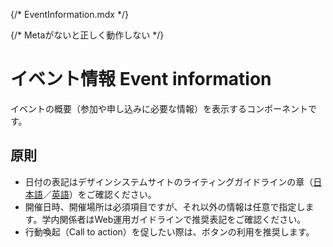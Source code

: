 {/* EventInformation.mdx */}


{/* Metaがないと正しく動作しない */}

<Meta title="EventInformation" of={EventInformationStories} />

# イベント情報 Event information

イベントの概要（参加や申し込みに必要な情報）を表示するコンポーネントです。

## 原則

- 日付の表記はデザインシステムサイトのライティングガイドラインの章（<a href="https://design-system.isct.ac.jp/ja/documents/writing-guidelines/basic-policy/japanese#%E6%95%B0%E5%AD%97%E3%81%AE%E8%A1%A8%E8%A8%98" target="_blank">日本語</a>／<a href="https://design-system.isct.ac.jp/ja/documents/writing-guidelines/basic-policy/english#%E6%95%B0%E5%AD%97%E3%81%AE%E8%A1%A8%E8%A8%98" target="_blank">英語</a>）をご確認ください。
- 開催日時、開催場所は必須項目ですが、それ以外の情報は任意で指定します。学内関係者はWeb運用ガイドラインで推奨表記をご確認ください。
- 行動喚起（Call to action）を促したい際は、ボタンの利用を推奨します。

<Canvas />
